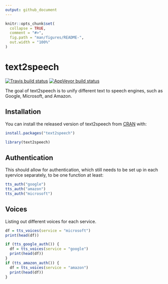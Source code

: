 ```yaml
---
output: github_document
---
```


<!-- README.md is generated from README.Rmd. Please edit that file -->

```r
knitr::opts_chunk$set(
  collapse = TRUE,
  comment = "#>",
  fig.path = "man/figures/README-",
  out.width = "100%"
)
```
# text2speech

<!-- badges: start -->
[![Travis build status](https://travis-ci.com/muschellij2/text2speech.svg?branch=master)](https://travis-ci.com/muschellij2/text2speech)
[![AppVeyor build status](https://ci.appveyor.com/api/projects/status/github/muschellij2/text2speech?branch=master&svg=true)](https://ci.appveyor.com/project/muschellij2/text2speech)
<!-- badges: end -->

The goal of text2speech is to unify different text to speech engines, such as Google, Microsoft, and Amazon.

## Installation

You can install the released version of text2speech from [CRAN](https://CRAN.R-project.org) with:

``` r
install.packages("text2speech")
```

```r
library(text2speech)
```

## Authentication

This should allow for authentication, which still needs to be set up in each syervice separately, to be one function at least:

```r
tts_auth("google")
tts_auth("amazon")
tts_auth("microsoft")
```

## Voices

Listing out different voices for each service.
```r
df = tts_voices(service = "microsoft")
print(head(df))

if (tts_google_auth()) {
  df = tts_voices(service = "google")
  print(head(df))
}
if (tts_amazon_auth()) {
  df = tts_voices(service = "amazon")
  print(head(df))
}
```

